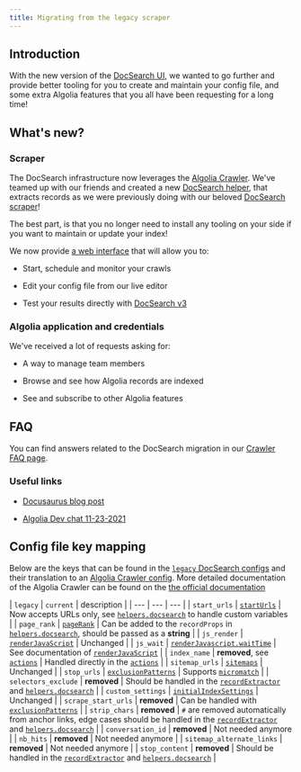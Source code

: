 ```yaml
---
title: Migrating from the legacy scraper
---
```



## Introduction

With the new version of the [DocSearch UI](/docs/DocSearch-v3), we wanted to go further and provide better tooling for you to create and maintain your config file, and some extra Algolia features that you all have been requesting for a long time!

## What's new?

### Scraper

The DocSearch infrastructure now leverages the [Algolia Crawler](https://www.algolia.com/products/search-and-discovery/crawler/). We've teamed up with our friends and created a new [DocSearch helper](/docs/record-extractor), that extracts records as we were previously doing with our beloved [DocSearch scraper](/docs/legacy/run-your-own)!

The best part, is that you no longer need to install any tooling on your side if you want to maintain or update your index!

We now provide [a web interface](https://crawler.algolia.com/) that will allow you to:

- Start, schedule and monitor your crawls

- Edit your config file from our live editor

- Test your results directly with [DocSearch v3](/docs/DocSearch-v3)

### Algolia application and credentials

We've received a lot of requests asking for:

- A way to manage team members

- Browse and see how Algolia records are indexed

- See and subscribe to other Algolia features

## FAQ

You can find answers related to the DocSearch migration in our [Crawler FAQ page](/docs/crawler).

### Useful links

- [Docusaurus blog post](https://docusaurus.io/blog/2021/11/21/algolia-docsearch-migration)

- [Algolia Dev chat 11-23-2021](https://www.youtube.com/watch?v=htsjpojpKtc\&t=2404s)

## Config file key mapping

Below are the keys that can be found in the [`legacy` DocSearch configs](/docs/legacy/config-file) and their translation to an [Algolia Crawler config](https://www.algolia.com/doc/tools/crawler/apis/configuration/). More detailed documentation of the Algolia Crawler can be found on the [the official documentation](https://www.algolia.com/doc/tools/crawler/getting-started/overview/)

| `legacy` | `current` | description | | --- | --- | --- | | `start_urls` | [`startUrls`](https://www.algolia.com/doc/tools/crawler/apis/configuration/start-urls/) | Now accepts URLs only, see [`helpers.docsearch`](/docs/record-extractor#introduction) to handle custom variables | | `page_rank` | [`pageRank`](/docs/record-extractor#pagerank) | Can be added to the `recordProps` in [`helpers.docsearch`](/docs/record-extractor#introduction), should be passed as a **string** | | `js_render` | [`renderJavaScript`](https://www.algolia.com/doc/tools/crawler/apis/configuration/render-java-script/) | Unchanged | | `js_wait` | [`renderJavascript.waitTime`](https://www.algolia.com/doc/tools/crawler/apis/configuration/render-java-script/#parameter-param-waittime) | See documentation of [`renderJavaScript`](https://www.algolia.com/doc/tools/crawler/apis/configuration/render-java-script/) | | `index_name` | **removed**, see [`actions`](https://www.algolia.com/doc/tools/crawler/apis/configuration/actions/#parameter-param-indexname) | Handled directly in the [`actions`](https://www.algolia.com/doc/tools/crawler/apis/configuration/actions/#parameter-param-indexname) | | `sitemap_urls` | [`sitemaps`](https://www.algolia.com/doc/tools/crawler/apis/configuration/sitemaps/) | Unchanged | | `stop_urls` | [`exclusionPatterns`](https://www.algolia.com/doc/tools/crawler/apis/configuration/exclusion-patterns/) | Supports [`micromatch`](https://github.com/micromatch/micromatch) | | `selectors_exclude` | **removed** | Should be handled in the [`recordExtractor`](https://www.algolia.com/doc/tools/crawler/apis/configuration/actions/#parameter-param-recordextractor) and [`helpers.docsearch`](/docs/record-extractor) | | `custom_settings` | [`initialIndexSettings`](https://www.algolia.com/doc/tools/crawler/apis/configuration/initial-index-settings/) | Unchanged | | `scrape_start_urls` | **removed** | Can be handled with [`exclusionPatterns`](https://www.algolia.com/doc/tools/crawler/apis/configuration/exclusion-patterns/) | | `strip_chars` | **removed** | `#` are removed automatically from anchor links, edge cases should be handled in the [`recordExtractor`](https://www.algolia.com/doc/tools/crawler/apis/configuration/actions/#parameter-param-recordextractor) and [`helpers.docsearch`](/docs/record-extractor) | | `conversation_id` | **removed** | Not needed anymore | | `nb_hits` | **removed** | Not needed anymore | | `sitemap_alternate_links` | **removed** | Not needed anymore | | `stop_content` | **removed** | Should be handled in the [`recordExtractor`](https://www.algolia.com/doc/tools/crawler/apis/configuration/actions/#parameter-param-recordextractor) and [`helpers.docsearch`](/docs/record-extractor) |
